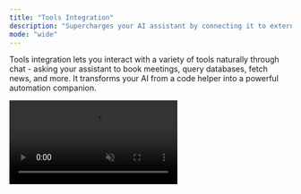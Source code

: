 ```yaml
---
title: "Tools Integration"
description: "Supercharges your AI assistant by connecting it to external services and platforms. "
mode: "wide"
---
```


Tools integration lets you interact with a variety of tools naturally through chat - asking your assistant to book meetings, query databases, fetch news, and more. It transforms your AI from a code helper into a powerful automation companion.

<video controls className="w-full aspect-video rounded-xl" autoPlay muted loop src="https://pub-85f40fb1901f44d59eed58ebbdf77a13.r2.dev/Screenity%20video%20-%20Oct%201%2C%202025%2C%204%2052%20PM.mp4" />

## Understanding Tools Integration

Tools Integration creates a bridge between your AI assistant and external services:

> "Instead of switching between apps, tell your AI assistant what you need—it handles the rest using your connected tools."

This feature turns conversational requests into real actions. When you connect a tool like Cal.com, you can simply tell your assistant "List my bookings on cal.com" and it will list your bookings through the integration. No need to leave your development environment or manually interact with external platforms.

---

## Accessing Tools Integration

Setting up tool connections is straightforward:

1. Navigate to **App Settings** in your sidebar
2. Find the **Tools Integration** section
3. Click **Connect Tools** to see available integrations
4. Select the tools you want to connect
5. Provide any required credentials or API keys
6. Save your configuration

Once connected, tools become immediately available to your AI assistant during development conversations.

<video controls className="w-full aspect-video rounded-xl" autoPlay muted loop src="https://pub-85f40fb1901f44d59eed58ebbdf77a13.r2.dev/Screenity%20video%20-%20Oct%201%2C%202025%2C%206%2050%20PM.mp4" />